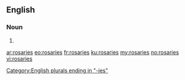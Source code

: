 ==English==

===Noun===
{{head|en}}

# {{plural of|rosary}}

[[Category:English plurals ending in "-ies"]]

[[ar:rosaries]]
[[eo:rosaries]]
[[fr:rosaries]]
[[ku:rosaries]]
[[my:rosaries]]
[[no:rosaries]]
[[vi:rosaries]]